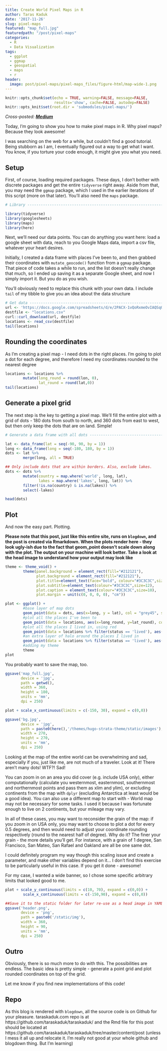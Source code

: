 ```yaml
---
title: Create World Pixel Maps in R
author: Taras Kaduk
date: '2017-11-26'
slug: pixel-maps
featured: "map_full.jpg"
featuredpath: "/post/pixel-maps"
categories:
  - R
  - Data Visualization
tags:
  - ggplot
  - ggmap
  - geospatial
  - maps
  - r
header:
  image: post/pixel-maps/pixel-maps_files/figure-html/map-wide-1.png
---
```


```r
knitr::opts_chunk$set(echo = TRUE, warning=FALSE, message=FALSE, 
                      results='show', cache=FALSE, autodep=FALSE)
knitr::opts_knit$set(root.dir = 'submodules/pixel-maps/')
```


*Cross-posted: [**Medium**](https://medium.com/taras-kaduk/r-walkthrough-create-a-pixel-map-537ce12c2f0c)*

Today, I'm going to show you how to make pixel maps in R. Why pixel maps? Because they look awesome!

I was searching on the web for a while, but couldn't find a good tutorial. Being stubborn as I am, I eventually figured out a way to get what I want. You know, if you torture your code enough, it might give you what you need.

## Setup
First, of course, loading required packages. These days, I don't bother with discrete packages and get the entire `tidyverse` right away. Aside from that, you may need the `ggmap` package, which I used in the earlier iterations of this script (more on that later). You'll also need the `maps` package.
```r
# Library -----------------------------------------------------------------

library(tidyverse)
library(googlesheets)
library(maps)
library(here)
```


Next, we'll need our data points. You can do anything you want here: load a google sheet with data, reach to you Google Maps data, import a csv file, whatever your heart desires.

Initially, I created a data frame with places I've been to, and then grabbed their coordinates with `mutate_geocode()` function from a `ggmap` package. That piece of code takes a while to run, and the list doesn't really change that much, so I ended up saving it as a separate Google sheet, and now I simply import it. But you do as you wish.

You'll obviously need to replace this chunk with your own data. I include `tail` of my tibble to give you an idea about the data structure
```r
# Get data -------------------------------------------------------------
url <- 'https://docs.google.com/spreadsheets/d/e/2PACX-1vQoRxmeOvIAQSqOtr2DMOBW_P4idYKzRmVtT7lpqwoH7ZWAonRwOcKR2GqE-yqUOhb5Ac_RUs4MBICe/pub?output=csv'
destfile <- "locations.csv"
curl::curl_download(url, destfile)
locations <- read_csv(destfile)
tail(locations)
```

## Rounding the coordinates
As I'm creating a pixel map - I need dots in the right places. I'm going to plot a dot for each degree, and therefore I need my coordinates rounded to the nearest degree
```r
locations <- locations %>% 
        mutate(long_round = round(lon, 0),
               lat_round = round(lat,0))
tail(locations)
```

## Generate a pixel grid

The next step is the key to getting a pixel map. We'll fill the entire plot with a grid of dots - 180 dots from south to north, and 360 dots from east to west, but then only keep the dots that are on land. Simple!

```r
# Generate a data frame with all dots -----------------------------------------------

lat <- data_frame(lat = seq(-90, 90, by = 1))
long <- data_frame(long = seq(-180, 180, by = 1))
dots <- lat %>% 
        merge(long, all = TRUE)

## Only include dots that are within borders. Also, exclude lakes.
dots <- dots %>% 
        mutate(country = map.where('world', long, lat),
               lakes = map.where('lakes', long, lat)) %>% 
        filter(!is.na(country) & is.na(lakes)) %>% 
        select(-lakes)

head(dots)
```


## Plot
And now the easy part. Plotting.

**Please note that this post, just like this entire site, runs on `blogdown`, and the post is created via Rmarkdown. When the plots render here - they look ugly-ish due to the fact that geom_point doesn't scale down along with the plot. The output on your machine will look better. Take a look at the head image to understand how your output may look like**

```r
theme <- theme_void() +
        theme(panel.background = element_rect(fill="#212121"),
              plot.background = element_rect(fill="#212121"),
              plot.title=element_text(face="bold", colour="#3C3C3C",size=16),
              plot.subtitle=element_text(colour="#3C3C3C",size=12),
              plot.caption = element_text(colour="#3C3C3C",size=10),  
              plot.margin = unit(c(0, 0, 0, 0), "cm"))

plot <- ggplot() +   
        #base layer of map dots
        geom_point(data = dots, aes(x=long, y = lat), col = "grey45", size = 0.7) + 
        #plot all the places I've been to
        geom_point(data = locations, aes(x=long_round, y=lat_round), color="grey80", size=0.8) + 
        #plot all the places I lived in, using red
        geom_point(data = locations %>% filter(status == 'lived'), aes(x=long_round, y=lat_round), color="red", size=0.8) +
        #an extra layer of halo around the places I lived in
        geom_point(data = locations %>% filter(status == 'lived'), aes(x=long_round, y=lat_round), color="red", size=6, alpha = 0.4) +
        #adding my theme
        theme
plot
```

You probably want to save the map, too.
```r
ggsave('map_full.jpg', 
       device = 'jpg', 
       path = getwd(), 
       width = 360, 
       height = 180, 
       units = 'mm',
       dpi = 250)
```

```r
plot + scale_x_continuous(limits = c(-150, 30), expand = c(0,0))

ggsave('bg.jpg', 
       device = 'jpg', 
       path = paste0(here(),'/themes/hugo-strata-theme/static/images'), 
       width = 270, 
       height = 270, 
       units = 'mm',
       dpi = 250)
```

Looking at the map of the entire world can be overwhelming and sad, especially if you, just like me, are not much of a traveler. Look at it! There aren't many dots! WTF?! Sad!

You can zoom in on an area you did cover (e.g. include USA only), either computationally (calculate you westernmost, easternmost, southernmost and northernmost points and pass them as xlim and ylim), or excluding continents from the map with `dplyr` (excluding Antarctica at least would be a good idea). You can also use a different map to start with - World map may not be necessary for some tasks. I used it because I was fortunate enough to live on 2 continents, but your mileage may vary. 

In all of these cases, you may want to reconsider the grain of the map: if you zoom in on USA only, you may want to choose to plot a dot for every 0.5 degrees, and then would need to adjust your coordinate rounding respectively (round to the nearest half of degree). Why do it? The finer your grain - the more details you'll get. For instance, with a grain of 1 degree, San Francisco, San Mateo, San Rafael and Oakland are all be one same dot.

I could definitely program my way though this scaling issue and create a parameter, and make other variables depend on it... I don't find this exercise to be particularly useful in this case. If you get it done - awesome!

For my case, I wanted a wide banner, so I chose some specific arbitrary limits that looked good to me.
```r
plot + scale_y_continuous(limits = c(10, 70), expand = c(0,0)) +
        scale_x_continuous(limits = c(-150,90), expand = c(0,0))
```

```r
##Save it to the static folder for later re-use as a head image in YAML for this post.
ggsave('header.png', 
       device = 'png', 
       path = paste0('/static/img'),
       width = 360, 
       height = 90, 
       units = 'mm',
       dpi = 250)

```

## Outro
Obviously, there is so much more to do with this. The possibilities are endless. The basic idea is pretty simple - generate a point grid and plot rounded coordinates on top of the grid.

Let me know if you find new implementations of this code!

## Repo
As this blog is rendered with `blogdown`, all the source code is on Github for your pleasure. taraskaduk.com repo is at https://github.com/taraskaduk/taraskaduk/ and the Rmd file for this post should be located at https://github.com/taraskaduk/taraskaduk/tree/master/content/post (unless I mess it all up and relocate it. I'm really not good at your whole github and blogdown thing. But I'm learning)